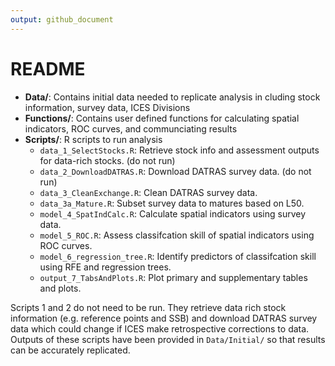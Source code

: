 ```yaml
---
output: github_document
---
```


# README

- **Data/**: Contains initial data needed to replicate analysis in cluding stock information, survey data, ICES Divisions
- **Functions/**: Contains user defined functions for calculating spatial indicators, ROC curves, and communciating results
- **Scripts/**: R scripts to run analysis
  - `data_1_SelectStocks.R`: Retrieve stock info and assessment outputs for data-rich stocks. (do not run)
  - `data_2_DownloadDATRAS.R`: Download DATRAS survey data. (do not run)
  - `data_3_CleanExchange.R`: Clean DATRAS survey data.
  - `data_3a_Mature.R`: Subset survey data to matures based on L50.
  - `model_4_SpatIndCalc.R`: Calculate spatial indicators using survey data.
  - `model_5_ROC.R`: Assess classifcation skill of spatial indicators using ROC curves.
  - `model_6_regression_tree.R`: Identify predictors of classifcation skill using RFE and regression trees.
  - `output_7_TabsAndPlots.R`: Plot primary and supplementary tables and plots.
  
Scripts 1 and 2 do not need to be run. They retrieve data rich stock information (e.g. reference points and SSB) and download DATRAS survey data which could change if ICES make retrospective corrections to data. Outputs of these scripts have been provided in `Data/Initial/` so that results can be accurately replicated.

